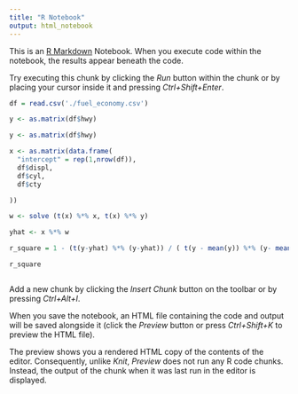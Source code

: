 ---
title: "R Notebook"
output: html_notebook
---

This is an [R Markdown](http://rmarkdown.rstudio.com) Notebook. When you execute code within the notebook, the results appear beneath the code. 

Try executing this chunk by clicking the *Run* button within the chunk or by placing your cursor inside it and pressing *Ctrl+Shift+Enter*. 

```{r}

df = read.csv('./fuel_economy.csv')

y <- as.matrix(df$hwy)

y <- as.matrix(df$hwy)

x <- as.matrix(data.frame(
  "intercept" = rep(1,nrow(df)),
  df$displ,
  df$cyl,
  df$cty

))

w <- solve (t(x) %*% x, t(x) %*% y)

yhat <- x %*% w

r_square = 1 - (t(y-yhat) %*% (y-yhat)) / ( t(y - mean(y)) %*% (y- mean(y)))

r_square



```

Add a new chunk by clicking the *Insert Chunk* button on the toolbar or by pressing *Ctrl+Alt+I*.

When you save the notebook, an HTML file containing the code and output will be saved alongside it (click the *Preview* button or press *Ctrl+Shift+K* to preview the HTML file).

The preview shows you a rendered HTML copy of the contents of the editor. Consequently, unlike *Knit*, *Preview* does not run any R code chunks. Instead, the output of the chunk when it was last run in the editor is displayed.
